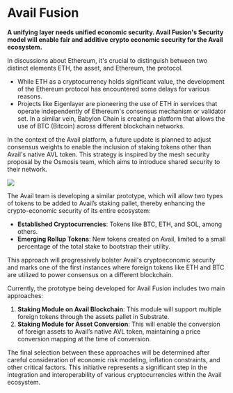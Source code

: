 # Avail Fusion

**A unifying layer needs unified economic security. Avail Fusion's Security model will enable fair and additive crypto economic security for the Avail 
ecosystem.**

In discussions about Ethereum, it's crucial to distinguish between two distinct elements ETH, the asset, and Ethereum, the protocol.

- While ETH as a cryptocurrency holds significant value, the development of the Ethereum protocol has encountered some delays for various reasons.
- Projects like Eigenlayer are pioneering the use of ETH in services that operate independently of Ethereum's consensus mechanism or validator set. In a similar vein, Babylon Chain is creating a platform that allows the use of BTC (Bitcoin) across different blockchain networks.

In the context of the Avail platform, a future update is planned to adjust consensus weights to enable the inclusion of staking tokens other than Avail's native AVL token. This strategy is inspired by the mesh security proposal by the Osmosis team, which aims to introduce shared security to their network.

<img src="/img/avail-fusion/Avail-fusion-1.png" />

The Avail team is developing a similar prototype, which will allow two types of tokens to be added to Avail’s staking pallet, thereby enhancing the crypto-economic security of its entire ecosystem:

- **Established Cryptocurrencies**: Tokens like BTC, ETH, and SOL, among others.
- **Emerging Rollup Tokens**: New tokens created on Avail, limited to a small percentage of the total stake to bootstrap their utility.

This approach will progressively bolster Avail's cryptoeconomic security and marks one of the first instances where foreign tokens like ETH and BTC are utilized to power consensus on a different blockchain.

Currently, the prototype being developed for Avail Fusion includes two main approaches:

1. **Staking Module on Avail Blockchain**: This module will support multiple foreign tokens through the assets pallet in Substrate.
2. **Staking Module for Asset Conversion**: This will enable the conversion of foreign assets to Avail’s native AVL token, maintaining a price conversion mapping at the time of conversion.

The final selection between these approaches will be determined after careful consideration of economic risk modeling, inflation constraints, and other critical factors. This initiative represents a significant step in the integration and interoperability of various cryptocurrencies within the Avail ecosystem.